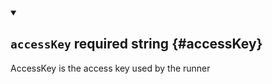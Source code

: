 

<Metadata />



<details className="config-field" data-expandable="false" open>
<summary>

## `accessKey` <span className="config-field-required" data-required="false">required</span> <span className="config-field-type">string</span> <span className="config-field-default"></span> <span className="config-field-enum"></span> {#accessKey}

AccessKey is the access key used by the runner

</summary>



</details>
